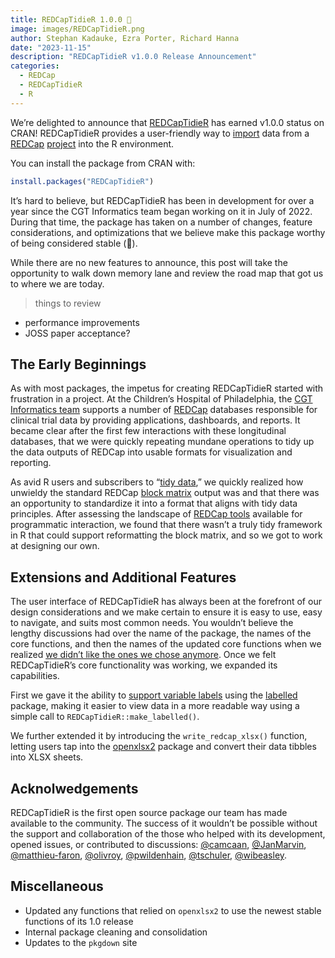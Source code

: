 ```yaml
---
title: REDCapTidieR 1.0.0 🎉
image: images/REDCapTidieR.png
author: Stephan Kadauke, Ezra Porter, Richard Hanna
date: "2023-11-15"
description: "REDCapTidieR v1.0.0 Release Announcement"
categories:
  - REDCap
  - REDCapTidieR
  - R
---
```


We're delighted to announce that [REDCapTidieR](https://chop-cgtinformatics.github.io/REDCapTidieR/) has earned v1.0.0 status on CRAN! REDCapTidieR provides a user-friendly way to [import](https://chop-cgtinformatics.github.io/REDCapTidieR/articles/glossary.html#import) data from a [REDCap](https://www.project-redcap.org/) [project](https://chop-cgtinformatics.github.io/REDCapTidieR/articles/glossary.html#project) into the R environment.

You can install the package from CRAN with:

```r
install.packages("REDCapTidieR")
```

It's hard to believe, but REDCapTidieR has been in development for over a year since the CGT Informatics team began working on it in July of 2022. During that time, the package has taken on a number of changes, feature considerations, and optimizations that we believe make this package worthy of being considered stable (🎉).

While there are no new features to announce, this post will take the opportunity to walk down memory lane and review the road map that got us to where we are today.

> things to review

- performance improvements
- JOSS paper acceptance?

## The Early Beginnings

As with most packages, the impetus for creating REDCapTidieR started with frustration in a project. At the Children's Hospital of Philadelphia, the [CGT Informatics team](https://www.chop.edu/centers-programs/cell-and-gene-therapy-informatics-team) supports a number of [REDCap](https://www.project-redcap.org/) databases responsible for clinical trial data by providing applications, dashboards, and reports. It became clear after the first few interactions with these longitudinal databases, that we were quickly repeating mundane operations to tidy up the data outputs of REDCap into usable formats for visualization and reporting.

As avid R users and subscribers to "[tidy data](https://www.jstatsoft.org/article/view/v059i10)," we quickly realized how unwieldy the standard REDCap [block matrix](https://chop-cgtinformatics.github.io/REDCapTidieR/articles/diving_deeper.html#the-block-matrix) output was and that there was an opportunity to standardize it into a format that aligns with tidy data principles. After assessing the landscape of [REDCap tools](https://redcap-tools.github.io/projects/) available for programmatic interaction, we found that there wasn't a truly tidy framework in R that could support reformatting the block matrix, and so we got to work at designing our own.

## Extensions and Additional Features

The user interface of REDCapTidieR has always been at the forefront of our design considerations and we make certain to ensure it is easy to use, easy to navigate, and suits most common needs. You wouldn't believe the lengthy discussions had over the name of the package, the names of the core functions, and then the names of the updated core functions when we realized [we didn't like the ones we chose anymore](https://chop-cgtinformatics.github.io/CGTInformaticsQuarto/posts/REDCapTidieR_v0.2.html#why-on-earth-would-you-do-that). Once we felt REDCapTidieR's core functionality was working, we expanded its capabilities.

First we gave it the ability to [support variable labels](https://chop-cgtinformatics.github.io/REDCapTidieR/articles/REDCapTidieR.html#adding-variable-labels-with-the-labelled-package) using the [labelled](https://larmarange.github.io/labelled/) package, making it easier to view data in a more readable way using a simple call to `REDCapTidieR::make_labelled()`.

We further extended it by introducing the `write_redcap_xlsx()` function, letting users tap into the [openxlsx2](https://janmarvin.github.io/openxlsx2/) package and convert their data tibbles into XLSX sheets. 

## Acknolwedgements

REDCapTidieR is the first open source package our team has made available to the community. The success of it wouldn't be possible without the support and collaboration of the those who helped with its development, opened issues, or contributed to discussions: [@camcaan](https://github.com/camcaan), [@JanMarvin](https://github.com/JanMarvin), [@matthieu-faron](https://github.com/matthieu-faron), [@olivroy](https://github.com/olivroy), [@pwildenhain](https://github.com/pwildenhain), [@tschuler](https://github.com/tschuler), [@wibeasley](https://github.com/wibeasley).

## Miscellaneous

-   Updated any functions that relied on `openxlsx2` to use the newest stable functions of its 1.0 release
-   Internal package cleaning and consolidation
-   Updates to the `pkgdown` site
